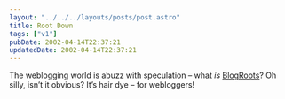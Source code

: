 ```yaml
---
layout: "../../../layouts/posts/post.astro"
title: Root Down
tags: ["v1"]
pubDate: 2002-04-14T22:37:21
updatedDate: 2002-04-14T22:37:21
---
```


The weblogging world is abuzz with speculation &#8211; what _is_ [BlogRoots][1]? Oh silly, isn&#8217;t it obvious? It&#8217;s hair dye &#8211; for webloggers!

[1]: http://blogroots.com/
